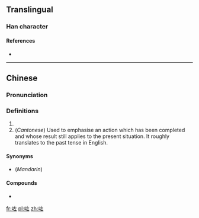 ==Translingual==

===Han character===
{{Han char|rn=30|rad=口|as=05|sn=8|four=|canj=RKM|ids=⿰口左}}

====References====
* {{Han ref|kx=0185.211|hdz=10599.040|uh=5497}}

----

==Chinese==
{{zh-forms}}

===Pronunciation===
{{zh-pron
|m=zuǒ
|c=zo2
|h=pfs=
|md=
|mn=
|w=
|mc=
|oc=
|cat=part
}}

===Definitions===
{{zh-hanzi}}

# {{non-gloss definition|A chant sound made while working.}}
# (''Cantonese'') Used to emphasise an action which has been completed and whose result still applies to the present situation. It roughly translates to the past tense in English.
#: {{zh-usex|佢哋 啱啱 走 咗。|They left just now.|C}}
#: {{zh-usex|阿媽 噚日 煲 咗 湯{tong1}。佢 而家 去 咗 超級市場 買嘢。 |My mum made soup yesterday. Now, she has gone shopping in the supermarket.|C}}

====Synonyms====
* {{sense|verb particle}} (''Mandarin'') {{zh-l|了}}

====Compounds====
* {{zh-l|嘿咗}}

[[fr:咗]]
[[pl:咗]]
[[zh:咗]]